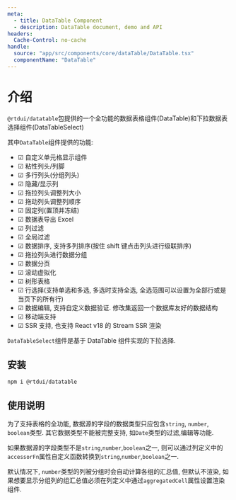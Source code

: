 ```yaml
---
meta:
  - title: DataTable Component
  - description: DataTable document, demo and API
headers:
  Cache-Control: no-cache
handle:
  source: "app/src/components/core/dataTable/DataTable.tsx"
  componentName: "DataTable"
---
```


# 介绍

`@rtdui/datatable`包提供的一个全功能的数据表格组件(DataTable)和下拉数据表选择组件(DataTableSelect)

其中`DataTable`组件提供的功能:

- ☑ 自定义单元格显示组件
- ☑ 粘性列头/列脚
- ☑ 多行列头(分组列头)
- ☑ 隐藏/显示列
- ☑ 拖拉列头调整列大小
- ☑ 拖动列头调整列顺序
- ☑ 固定列(置顶并冻结)
- ☑ 数据表导出 Excel
- ☑ 列过滤
- ☑ 全局过滤
- ☑ 数据排序, 支持多列排序(按住 shift 键点击列头进行级联排序)
- ☑ 拖拉列头进行数据分组
- ☑ 数据分页
- ☑ 滚动虚拟化
- ☑ 树形表格
- ☑ 行选择(支持单选和多选, 多选时支持全选, 全选范围可以设置为全部行或是当页下的所有行)
- ☑ 数据编辑, 支持自定义数据验证. 修改集返回一个数据库友好的数据结构
- ☑ 移动端支持
- ☑ SSR 支持, 也支持 React v18 的 Stream SSR 渲染

`DataTableSelect`组件是基于 DataTable 组件实现的下拉选择.

## 安装

```sh
npm i @rtdui/datatable
```

## 使用说明

为了支持表格的全功能, 数据源的字段的数据类型只应包含`string`, `number`, `boolean`类型. 其它数据类型不能被完整支持, 如`Date`类型的过滤,编辑等功能.

如果数据源的字段类型不是`string`,`number`,`boolean`之一, 则可以通过列定义中的`accessorFn`属性自定义函数转换到`string`,`number`,`boolean`之一.

默认情况下, `number`类型的列被分组时会自动计算各组的汇总值, 但默认不渲染, 如果想要显示分组列的组汇总值必须在列定义中通过`aggregatedCell`属性设置渲染组件.
